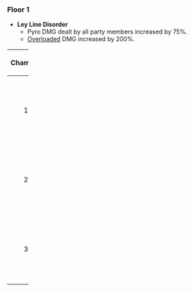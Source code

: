 ===Floor 1===
*'''Ley Line Disorder'''
** Pyro DMG dealt by all party members increased by 75%.
** [[Overloaded]] DMG increased by 200%.
{| class="wikitable" width="100%"
! width="10%" |Chamber
! colspan="2" |Details
|-
! rowspan="3" style="text-align: center;" |1
! width="15%" |Enemy Level
|25
|-
!Challenge Target
|Remaining challenge time longer than 90/150/210 sec.
|-
| colspan="2" |{{Enemies|Electro Slime*17,Large Electro Slime,Mutant Electro Slime*4}}
|-
! rowspan="3" style="text-align: center;" |2
!Enemy Level
|25
|-
!Challenge Target
|Remaining challenge time longer than 90/150/210 sec.
|-
| colspan="2" |{{Enemies|Hilichurl Fighter*6,Wooden Shield Hilichurl Guard*9,Hilichurl Shooter*2,Hilichurl Grenadier*2,Wooden Shield Mitachurl,Blazing Axe Mitachurl}}
|-
! rowspan="3" style="text-align: center;" |3
!Enemy Level
|25
|-
!Challenge Target
|Remaining challenge time longer than 90/150/210 sec.
|-
| colspan="2" |{{Enemies|Hilichurl Shooter*2,Wooden Shield Mitachurl,Large Electro Slime,Mutant Electro Slime,Fatui Electro Cicin Mage}}
|}